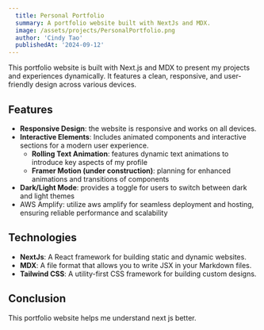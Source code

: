 ```yaml
---
  title: Personal Portfolio
  summary: A portfolio website built with NextJs and MDX.
  image: /assets/projects/PersonalPortfolio.png
  author: 'Cindy Tao'
  publishedAt: '2024-09-12'
---
```


This portfolio website is built with Next.js and MDX to present my projects and
experiences dynamically. It features a clean, responsive, and user-friendly
design across various devices.

## Features

- **Responsive Design**: the website is responsive and works on all devices.
- **Interactive Elements**: Includes animated components and interactive
  sections for a modern user experience.
  - **Rolling Text Animation**: features dynamic text animations to introduce key
    aspects of my profile
  - **Framer Motion (under construction)**: planning for enhanced animations and
    transitions of components
- **Dark/Light Mode**: provides a toggle for users to switch between dark and
  light themes
- AWS Amplify: utilize aws amplify for seamless deployment and hosting, ensuring
  reliable performance and scalability

## Technologies

- **NextJs**: A React framework for building static and dynamic websites.
- **MDX**: A file format that allows you to write JSX in your Markdown files.
- **Tailwind CSS**: A utility-first CSS framework for building custom designs.

## Conclusion

This portfolio website helps me understand next js better.

